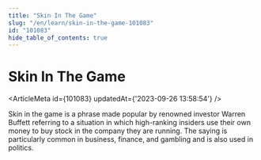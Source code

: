 ```yaml
---
title: "Skin In The Game"
slug: "/en/learn/skin-in-the-game-101083"
id: "101083"
hide_table_of_contents: true
---
```



# Skin In The Game

<ArticleMeta id={101083} updatedAt={'2023-09-26 13:58:54'} />
<div className='border-solid border-b border-t-0 my-4 border-[var(--ifm-color-gray-300)]' />

Skin in the game is a phrase made popular by renowned investor Warren Buffett referring to a situation in which high-ranking insiders use their own money to buy stock in the company they are running. The saying is particularly common in business, finance, and gambling and is also used in politics.
